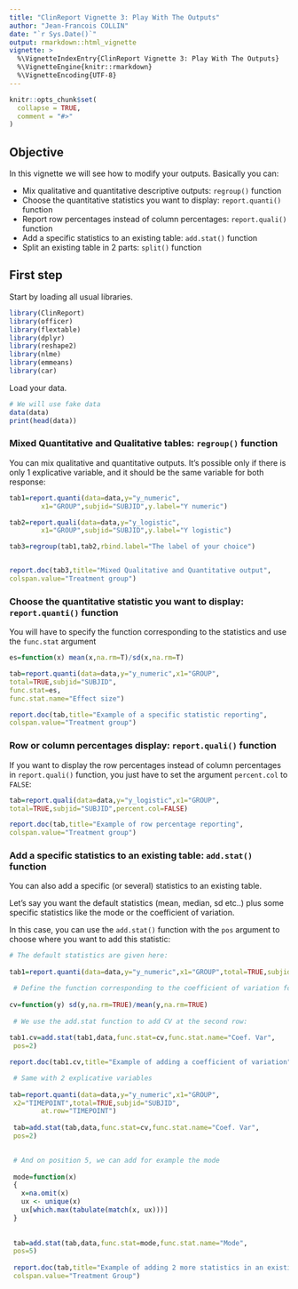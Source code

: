 ```yaml
---
title: "ClinReport Vignette 3: Play With The Outputs"
author: "Jean-Francois COLLIN"
date: "`r Sys.Date()`"
output: rmarkdown::html_vignette
vignette: >
  %\VignetteIndexEntry{ClinReport Vignette 3: Play With The Outputs}
  %\VignetteEngine{knitr::rmarkdown}
  %\VignetteEncoding{UTF-8}
---
```


```r
knitr::opts_chunk$set(
  collapse = TRUE,
  comment = "#>"
)
```
## Objective

In this vignette we will see how to modify your outputs.
Basically you can:

- Mix qualitative and quantitative descriptive outputs: `regroup()` function
- Choose the quantitative statistics you want to display: `report.quanti()` function
- Report row percentages instead of column percentages: `report.quali()` function
- Add a specific statistics to an existing table: `add.stat()` function
- Split an existing table in 2 parts: `split()` function

## First step

Start by loading all usual libraries.

```r
library(ClinReport)
library(officer)
library(flextable)
library(dplyr)
library(reshape2)
library(nlme)
library(emmeans)
library(car)
```

Load your data.

```r
# We will use fake data
data(data)
print(head(data))
```



### Mixed Quantitative and Qualitative tables: `regroup()` function

You can mix qualitative and quantitative outputs. It's possible only if there is only 1 explicative variable, 
and it should be the same variable for both response:

```r
tab1=report.quanti(data=data,y="y_numeric",
		x1="GROUP",subjid="SUBJID",y.label="Y numeric")

tab2=report.quali(data=data,y="y_logistic",
		x1="GROUP",subjid="SUBJID",y.label="Y logistic")

tab3=regroup(tab1,tab2,rbind.label="The label of your choice")


report.doc(tab3,title="Mixed Qualitative and Quantitative output",
colspan.value="Treatment group")
```


### Choose the quantitative statistic you want to display: `report.quanti()` function

You will have to specify the function corresponding to the statistics
and use the `func.stat` argument


```r
es=function(x) mean(x,na.rm=T)/sd(x,na.rm=T) 

tab=report.quanti(data=data,y="y_numeric",x1="GROUP",
total=TRUE,subjid="SUBJID",
func.stat=es,
func.stat.name="Effect size")

report.doc(tab,title="Example of a specific statistic reporting",
colspan.value="Treatment group")
```

### Row or column percentages display: `report.quali()` function

If you want to display the row percentages instead of column percentages in
`report.quali()` function, you just have to set the argument `percent.col` to `FALSE`: 


```r
tab=report.quali(data=data,y="y_logistic",x1="GROUP",
total=TRUE,subjid="SUBJID",percent.col=FALSE)

report.doc(tab,title="Example of row percentage reporting",
colspan.value="Treatment group")
```



### Add a specific statistics to an existing table: `add.stat()` function



You can also add a specific (or several) statistics to an existing table.

Let's say you want the default statistics (mean, median, sd etc..)
plus some specific statistics like the mode or the coefficient of variation.

In this case, you can use the `add.stat()` function with the `pos` argument
to choose where you want to add this statistic:

```r
# The default statistics are given here:
 
tab1=report.quanti(data=data,y="y_numeric",x1="GROUP",total=TRUE,subjid="SUBJID")

 # Define the function corresponding to the coefficient of variation for example
 
cv=function(y) sd(y,na.rm=TRUE)/mean(y,na.rm=TRUE)
 
 # We use the add.stat function to add CV at the second row:
 
tab1.cv=add.stat(tab1,data,func.stat=cv,func.stat.name="Coef. Var",
 pos=2)

report.doc(tab1.cv,title="Example of adding a coefficient of variation")

 # Same with 2 explicative variables
 
tab=report.quanti(data=data,y="y_numeric",x1="GROUP",
 x2="TIMEPOINT",total=TRUE,subjid="SUBJID",
		at.row="TIMEPOINT")
 
 tab=add.stat(tab,data,func.stat=cv,func.stat.name="Coef. Var",
 pos=2)

 
 # And on position 5, we can add for example the mode
 
 mode=function(x)
 {
   x=na.omit(x)
   ux <- unique(x)
   ux[which.max(tabulate(match(x, ux)))]
 }
 
 
 tab=add.stat(tab,data,func.stat=mode,func.stat.name="Mode",
 pos=5)
 
 report.doc(tab,title="Example of adding 2 more statistics in an existing table",
 colspan.value="Treatment Group")

```





